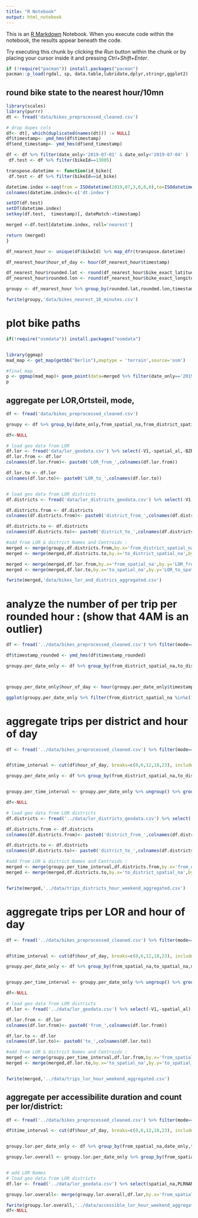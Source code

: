 ```yaml
---
title: "R Notebook"
output: html_notebook
---
```


This is an [R Markdown](http://rmarkdown.rstudio.com) Notebook. When you execute code within the notebook, the results appear beneath the code. 

Try executing this chunk by clicking the *Run* button within the chunk or by placing your cursor inside it and pressing *Ctrl+Shift+Enter*. 
```r
if (!require("pacman")) install.packages("pacman")
pacman::p_load(rgdal, sp, data.table,lubridate,dplyr,stringr,ggplot2)
```
## round bike state to the nearest hour/10mn
```r
library(scales)
library(purrr)
dt <- fread('data/bikes_preprocessed_cleaned.csv')

# drop dupes cols
df<- dt[, which(duplicated(names(dt))) := NULL]
df$timestamp<- ymd_hms(df$timestamp)
df$end_timestamp<- ymd_hms(df$end_timestamp)

df <- df %>% filter(date_only>'2019-07-01' & date_only<'2019-07-04' )
 df.test <- df %>% filter(bikeId==13005)

transpose.datetime <- function(id_bike){
 df.test <- df %>% filter(bikeId==id_bike)

datetime.index <-seq(from = ISOdatetime(2019,07,3,0,0,0),to=ISOdatetime(2019,07,3,23,0,0), by = "10 min") %>% as.data.frame()
colnames(datetime.index)<-c('dt.index')

setDT(df.test)
setDT(datetime.index)
setkey(df.test,  timestamp)[, dateMatch:=timestamp]

merged <-df.test[datetime.index, roll='nearest']

return (merged)
}

df_nearest_hour <- unique(df$bikeId) %>% map_dfr(transpose.datetime)

df_nearest_hour$hour_of_day <- hour(df_nearest_hour$timestamp)

df_nearest_hour$rounded.lat <- round(df_nearest_hour$bike_exact_latitude,3)
df_nearest_hour$rounded.lon <- round(df_nearest_hour$bike_exact_longitude,3)

groupy <- df_nearest_hour %>% group_by(rounded.lat,rounded.lon,timestamp,mode) %>% summarise(total = n())

fwrite(groupy,'data/bikes_nearest_10_minutes.csv')


```
 
 
# plot bike paths
```r
if(!require("osmdata")) install.packages("osmdata")


library(ggmap)
mad_map <- get_map(getbb("Berlin"),maptype = 'terrain',source='osm')

#final map
p <- ggmap(mad_map)+ geom_point(data=merged %>% filter(date_only=='2019-07-02'),aes(bike_exact_longitude,bike_exact_latitude,color=(timestamp)),size=.2)+scale_color_gradient(high="red",low="blue",name = "Hour",trans = time_trans()) +geom_path(data=merged %>% filter(date_only=='2019-07-02'),aes(bike_exact_longitude,bike_exact_latitude,color=(timestamp)),size=0.1)+scale_color_gradient(high="red",low="blue",name = "Hour",trans = time_trans())
p
```

## aggregate per LOR,Ortsteil, mode, 
```r
df <- fread('data/bikes_preprocessed_cleaned.csv')

groupy <- df %>% group_by(date_only,from_spatial_na,from_district_spatial_na,to_spatial_na,to_district_spatial_na,mode,hour_of_day,week.day.label) %>% summarise(total_counts=n(), median.duration=median(duration_minutes),median.speed=median(speed))

df<-NULL

# load geo data from LOR 
df.lor <- fread('data/lor_geodata.csv') %>% select(-V1,-spatial_al,-BZRNAME,-PGRNAME) 
df.lor.from <- df.lor
colnames(df.lor.from)<- paste0('LOR_from_',colnames(df.lor.from))

df.lor.to <- df.lor
colnames(df.lor.to)<- paste0('LOR_to_',colnames(df.lor.to))


# load geo data from LOR districts
df.districts <- fread('data/lor_districts_geodata.csv') %>% select(-V1,-spatial_al)

df.districts.from <- df.districts
colnames(df.districts.from)<- paste0('district_from_',colnames(df.districts.from))

df.districts.to <- df.districts
colnames(df.districts.to)<- paste0('district_to_',colnames(df.districts.to))

#add from LOR & dictrict Names and Centroids :
merged <- merge(groupy,df.districts.from,by.x='from_district_spatial_na',by.y='district_from_spatial_na')
merged <- merge(merged,df.districts.to,by.x='to_district_spatial_na',by.y='district_to_spatial_na')

merged <- merge(merged,df.lor.from,by.x='from_spatial_na',by.y='LOR_from_spatial_na')
merged <- merge(merged,df.lor.to,by.x='to_spatial_na',by.y='LOR_to_spatial_na')

fwrite(merged,'data/bikes_lor_and_districs_aggregated.csv')
```


# analyze the number of per trip per rounded hour : (show that 4AM is an outlier)
```r
df <- fread('../data/bikes_preprocessed_cleaned.csv') %>% filter(mode=='trip')

df$timestamp_rounded <- ymd_hms(df$timestamp_rounded)

groupy.per_date_only <- df %>% group_by(from_district_spatial_na,to_district_spatial_na,mode,timestamp_rounded,is.weekend) %>% summarise(total_counts=n())



groupy.per_date_only$hour_of_day <- hour(groupy.per_date_only$timestamp_rounded)

ggplot(groupy.per_date_only %>% filter(from_district_spatial_na %in%c(101,202,401)),aes(timestamp_rounded,total_counts,color=hour_of_day==4))+ geom_text(aes(label=as.character(hour_of_day)))+facet_wrap(.~from_district_spatial_na)
```


# aggregate trips per district and hour of day
```r

df <- fread('../data/bikes_preprocessed_cleaned.csv') %>% filter(mode=='trip' & hour_of_day!=4) 


df$time_interval <- cut(df$hour_of_day, breaks=c(0,6,12,18,23), include.lowest=TRUE,labels = c("Night", "Morning",'Noon','Evening'))

groupy.per_date_only <- df %>% group_by(from_district_spatial_na,to_district_spatial_na,mode,date_only,time_interval,is.weekend) %>% summarise(total_counts=n())


groupy.per_time_interval <- groupy.per_date_only %>% ungroup() %>% group_by(from_district_spatial_na,to_district_spatial_na,mode,time_interval,is.weekend) %>% summarise(median_trips_count=median(total_counts))

df<-NULL

# load geo data from LOR districts
df.districts <- fread('../data/lor_districts_geodata.csv') %>% select(-V1,-spatial_al)

df.districts.from <- df.districts
colnames(df.districts.from)<- paste0('district_from_',colnames(df.districts.from))

df.districts.to <- df.districts
colnames(df.districts.to)<- paste0('district_to_',colnames(df.districts.to))

#add from LOR & dictrict Names and Centroids :
merged <- merge(groupy.per_time_interval,df.districts.from,by.x='from_district_spatial_na',by.y='district_from_spatial_na')
merged <- merge(merged,df.districts.to,by.x='to_district_spatial_na',by.y='district_to_spatial_na')


fwrite(merged,'../data/trips_districts_hour_weekend_aggregated.csv')
```


# aggregate trips per LOR and hour of day 
```r
df <- fread('../data/bikes_preprocessed_cleaned.csv') %>% filter(mode=='trip' & hour_of_day!=4) 


df$time_interval <- cut(df$hour_of_day, breaks=c(0,6,12,18,23), include.lowest=TRUE,labels = c("Night", "Morning",'Noon','Evening'))

groupy.per_date_only <- df %>% group_by(from_spatial_na,to_spatial_na,mode,date_only,time_interval,is.weekend) %>% summarise(total_counts=n())


groupy.per_time_interval <- groupy.per_date_only %>% ungroup() %>% group_by(from_spatial_na,to_spatial_na,mode,time_interval,is.weekend) %>% summarise(median_trips_count=median(total_counts),total_trips_count = sum(total_counts))

df<-NULL

# load geo data from LOR districts
df.lor <- fread('../data/lor_geodata.csv') %>% select(-V1,-spatial_al)

df.lor.from <- df.lor
colnames(df.lor.from)<- paste0('from_',colnames(df.lor.from))

df.lor.to <- df.lor
colnames(df.lor.to)<- paste0('to_',colnames(df.lor.to))

#add from LOR & dictrict Names and Centroids :
merged <- merge(groupy.per_time_interval,df.lor.from,by.x='from_spatial_na',by.y='from_spatial_na')
merged <- merge(merged,df.lor.to,by.x='to_spatial_na',by.y='to_spatial_na')


fwrite(merged,'../data/trips_lor_hour_weekend_aggregated.csv')
```

## aggregate per accessibilite duration and count  per lor/district:

```r
df <- fread('../data/bikes_preprocessed_cleaned.csv') %>% filter(mode=='accessible' & hour_of_day!=4)

df$time_interval <- cut(df$hour_of_day, breaks=c(0,6,12,18,23), include.lowest=TRUE,labels = c("Night", "Morning",'Noon','Evening'))


groupy.lor.per_date_only <- df %>% group_by(from_spatial_na,date_only,time_interval,is.weekend) %>% summarise(total_counts=n(),median_duration=median(duration_minutes))

groupy.lor.overall <- groupy.lor.per_date_only %>% group_by(from_spatial_na,time_interval,is.weekend) %>% summarise(median_counts=median(total_counts),median_duration=median(median_duration))


# add LOR Names
# load geo data from LOR districts
df.lor <- fread('../data/lor_geodata.csv') %>% select(spatial_na,PLRNAME)

groupy.lor.overall<- merge(groupy.lor.overall,df.lor,by.x='from_spatial_na',by.y='spatial_na')

fwrite(groupy.lor.overall,'../data/accessible_lor_hour_weekend_aggregated.csv')
df<-NULL
```


